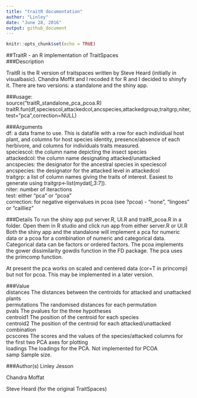 ```yaml
---
title: "traitR documentation"
author: "Linley"
date: "June 28, 2016"
output: github_document
---
```


```r
knitr::opts_chunk$set(echo = TRUE)
```

##TraitR - an R implementation of TraitSpaces
<br>
###Description

TraitR is the R version of traitspaces written by Steve Heard (initially in visualbasic). Chandra Moffit and I recoded it for R and I decided to shinyfy it. There are two versions: a standalone and the shiny app.


###usage:
<br>source("traitR_standalone_pca_pcoa.R)
<br>traitR.fun(df,speciescol,attackedcol,ancspecies,attackedgroup,traitgrp,niter,test="pca",correction=NULL)

###Arguments
<br>df: a data frame to use.  This is datafile with a row for each individual host plant, and columns for host species identity, presence/absence of each herbivore, and columns for individuals traits measured. 
<br>speciescol: the column name depicting the insect species
<br>attackedcol: the column name designating attacked/unattacked
<br>ancspecies: the designator for the ancestral species in speciescol
<br>ancspecies: the designator for the attacked level in attackedcol
<br>traitgrp: a list of column names giving the traits of interest. Easiest to generate using
  traitgrp<-list(mydat[,3:7]). 
<br>niter: number of iteractions
<br>test: either "pca" or "pcoa"
<br>correction: for negative eigenvalues in pcoa (see ?pcoa) - "none", "lingoes" or "cailliez"

###Details
To run the shiny app put server.R, UI.R and traitR_pcoa.R in a folder. Open them in R studio and click run app from either server.R or UI.R
 <br>Both the shiny app and the standalone will implement a pca for numeric data or a pcoa for a combination of numeric and categorical data. Categorical data can be factors or ordered factors. The pcoa implements the gower dissimilarity gowdis function in the FD package. The pca uses the primcomp function. 
 
 At present the pca works on scaled and centered data (cor=T in princomp) but not for pcoa. This may be implemented in a later version.

###Value
<br>distances The distances between the centroids for attacked and unattacked plants
<br>permutations The randomised distances for each permutation
<br>pvals The pvalues for the three hypotheses
<br>centroid1 The position of the centroid for each species
<br>centroid2 The position of the centroid for each attacked/unattacked combination
<br>pcscores The scores and the values of the species/attacked columns for the first two PCA axes for plotting
<br>loadings The loadings for the PCA. Not implemented for PCOA
<br>samp Sample size.

###Author(s)
Linley Jesson
<p>Chandra Moffat
<p>Steve Heard (for the original TraitSpaces)


